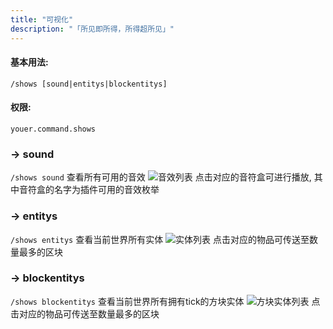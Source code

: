 ```yaml
---
title: "可视化"
description: "「所见即所得，所得超所见」"
---
```


#### 基本用法:
`/shows [sound|entitys|blockentitys]`

#### 权限:
`youer.command.shows`

### -> sound
`/shows sound`
查看所有可用的音效
<img src="/img/docs/shows_sound.png" alt="音效列表" />
点击对应的音符盒可进行播放, 其中音符盒的名字为插件可用的音效枚举

### -> entitys
`/shows entitys`
查看当前世界所有实体
<img src="/img/docs/shows_entity.png" alt="实体列表" />
点击对应的物品可传送至数量最多的区块

### -> blockentitys
`/shows blockentitys`
查看当前世界所有拥有tick的方块实体
<img src="/img/docs/shows_blockentity.png" alt="方块实体列表" />
点击对应的物品可传送至数量最多的区块
